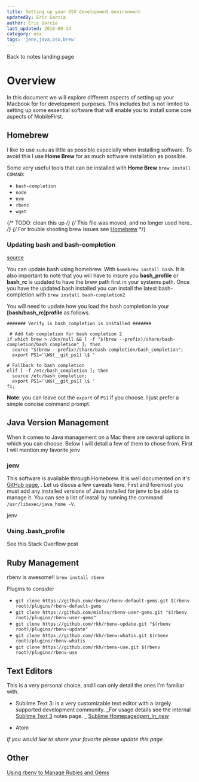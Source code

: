 ```yaml
---
title: Setting up your OSX development environment
updatedBy: Eric Garcia
author: Eric Garcia
last_updated: 2016-09-14
category: osx
tags: 'jenv,java,osx,brew'
---
```



Back to notes <Link to="/notes">landing page</Link>

# Overview

In this document we will explore different aspects of setting up your Macbook for for development purposes. This includes but is not limited to setting up some essential software that will enable you to install some core aspects of MobileFirst.

## Homebrew

I like to use `sudu` as little as possible especially when installing software. To avoid this I use **Home Brew** for as much software installation as possible.

Some very useful tools that can be installed with **Home Brew** `brew install COMAND`:

- `bash-completion`
- `node`
- `nvm`
- `rbenc`
- `wget`

{/* TODO: clean this up */}
{/* This file was moved, and no longer used here.. */}
{/* For trouble shooting brew issues see [Homebrew](./homebrew) */}

### Updating bash and bash-completion

[source][bash_completion_source]

You can update bash using homebrew. With `homebrew install bash`. It is also important to note that you will have to insure you **bash_profile** or **bash_rc** is updated to have the brew path first in your systems path. Once you have the updated bash installed you can install the latest bash-completion with `brew install bash-completion2`

You will need to update how you load the bash completion in your **[bash/bash_rc]profile** as follows.

```shell
####### Verify is bash_completion is installed #######

 # Add tab completion for bash completion 2
if which brew > /dev/null && [ -f "$(brew --prefix)/share/bash-completion/bash_completion" ]; then
  source "$(brew --prefix)/share/bash-completion/bash_completion";
  export PS1='\W$(__git_ps1) \$ '

# Fallback to bash completion
elif [ -f /etc/bash_completion ]; then
  source /etc/bash_completion;
  export PS1='\W$(__git_ps1) \$ '
fi;
```

**Note**: you can leave out the `export` of `PS1` if you choose. I just prefer a simple concise command prompt.

[bash_completion_source]: https://troymccall.com/better-bash-4--completions-on-osx/

## Java Version Management

When it comes to Java management on a Mac there are several options in which you can choose. Below I will detail a few of them to chose from. First I will mention my favorite jenv

### jenv

This software is available through Homebrew. It is well documented on it's <a href="https://github.com/gcuisinier/jenv" target="blank">GitHub page</a>, . Let us discus a few caveats here. First and foremost you must add any installed versions of Java installed for jenv to be able to manage it. You can see a list of install by running the command `/usr/libexec/java_home -V`.

<ExternalLink href="http://www.jenv.be/">jenv</ExternalLink>

### Using .bash_profile

<ExternalLink href="http://stackoverflow.com/questions/26252591/mac-os-x-and-multiple-java-versions/26252993#26252993">
  See this Stack Overflow post
</ExternalLink>

## Ruby Management

rbenv is awesome!! `brew install rbenv`

Plugins to consider

- `git clone https://github.com/rbenv/rbenv-default-gems.git $(rbenv root)/plugins/rbenv-default-gems`
- `git clone https://github.com/mislav/rbenv-user-gems.git "$(rbenv root)/plugins/rbenv-user-gems"`
- `git clone https://github.com/rkh/rbenv-update.git "$(rbenv root)/plugins/rbenv-update"`
- `git clone https://github.com/rkh/rbenv-whatis.git $(rbenv root)/plugins/rbenv-whatis`
- `git clone https://github.com/rkh/rbenv-use.git $(rbenv root)/plugins/rbenv-use`

## Text Editors

This is a very personal choice, and I can only detail the ones I'm familiar with.

- Sublime Text 3: is a very customizable text editor with a largely supported development community.
  _For usage details see the internal [Sublime Text 3](../osx-sublime_text) notes page.
  _ <a href="https://www.sublimetext.com/" target="blank" >Sublime Homepage<i class="material-icons">open_in_new</i></a>

- Atom

_If you would like to share your favorite please update this page._

## Other

<a href="https://robots.thoughtbot.com/using-rbenv-to-manage-rubies-and-gems" target="blank">
  Using rbenv to Manage Rubies and Gems
</a>
